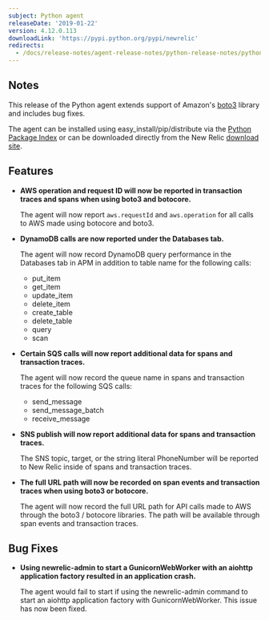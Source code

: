 ```yaml
---
subject: Python agent
releaseDate: '2019-01-22'
version: 4.12.0.113
downloadLink: 'https://pypi.python.org/pypi/newrelic'
redirects:
  - /docs/release-notes/agent-release-notes/python-release-notes/python-agent-4120
---
```


## Notes

This release of the Python agent extends support of Amazon's [boto3](https://boto3.amazonaws.com/v1/documentation/api/latest/index.html) library and includes bug fixes.

The agent can be installed using easy_install/pip/distribute via the [Python Package Index](https://pypi.python.org/pypi/newrelic) or can be downloaded directly from the New Relic [download site](https://download.newrelic.com/python_agent/release).

## Features

* **AWS operation and request ID will now be reported in transaction traces and spans when using boto3 and botocore.**

  The agent will now report `aws.requestId` and `aws.operation` for all calls to AWS made using botocore and boto3.
* **DynamoDB calls are now reported under the Databases tab.**

  The agent will now record DynamoDB query performance in the Databases tab in APM in addition to table name for the following calls:

  * put_item
  * get_item
  * update_item
  * delete_item
  * create_table
  * delete_table
  * query
  * scan
* **Certain SQS calls will now report additional data for spans and transaction traces.**

  The agent will now record the queue name in spans and transaction traces for the following SQS calls:

  * send_message
  * send_message_batch
  * receive_message
* **SNS publish will now report additional data for spans and transaction traces.**

  The SNS topic, target, or the string literal PhoneNumber will be reported to New Relic inside of spans and transaction traces.
* **The full URL path will now be recorded on span events and transaction traces when using boto3 or botocore.**

  The agent will now record the full URL path for API calls made to AWS through the boto3 / botocore libraries. The path will be available through span events and transaction traces.

## Bug Fixes

* **Using newrelic-admin to start a GunicornWebWorker with an aiohttp application factory resulted in an application crash.**

  The agent would fail to start if using the newrelic-admin command to start an aiohttp application factory with GunicornWebWorker. This issue has now been fixed.
